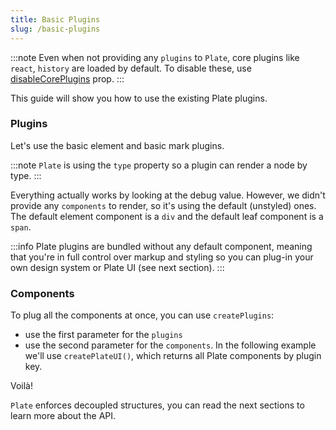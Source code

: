 ```yaml
---
title: Basic Plugins
slug: /basic-plugins
---
```


:::note
Even when not providing any `plugins` to `Plate`, core plugins like `react`, `history` are loaded by default. To disable these, use [disableCorePlugins](/docs/Plate#disablecoreplugins) prop.
:::

This guide will show you how to use the existing Plate plugins.


### Plugins

Let's use the basic element and basic mark plugins.

:::note
`Plate` is using the `type` property so a plugin can render a node by type.
:::



<BasicPluginsDefaultSandpack />

Everything actually works by looking at the debug value. However, we didn't provide any `components` to render, so it's using the default (unstyled) ones.
The default element component is a `div` and the default leaf component is a `span`.

:::info
Plate plugins are bundled without any default component,
meaning that you're in full control over markup and styling
so you can plug-in your own design system or Plate UI (see next section).
:::

### Components

To plug all the components at once, you can use `createPlugins`:
- use the first parameter for the `plugins` 
- use the second parameter for the `components`. In the following example we'll use `createPlateUI()`, which returns all Plate components by plugin key.



<BasicPluginsComponentsSandpack />

Voilà!

`Plate` enforces decoupled structures, you can read the next sections to learn more about the API. 

